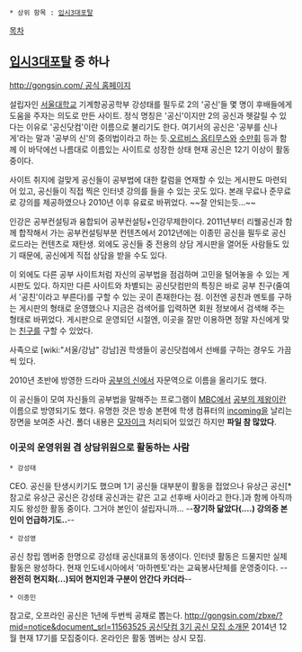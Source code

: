  * 상위 항목 : [[입시3대포탈]]
[[목차]]
== [[입시3대포탈]] 중 하나 ==

[[http://gongsin.com/ 공식 홈페이지]]

설립자인 [[서울대학교]] 기계항공공학부 강성태를 필두로 2의 '공신'들 몇 명이 후배들에게 도움을 주자는 의도로 만든 사이트. 정식 명칭은 '공신'이지만 2의 공신과 헷갈릴 수 있다는 이유로 '공신닷컴'이란 이름으로 불리기도 한다. 여기서의 공신은 '공부를 신나게'라는 말과 '공부의 신'의 중의법이라고 하는 듯.[[오르비스 옵티무스]]와 [[수만휘]] 등과 함께 이 바닥에선 나름대로 이름있는 사이트로 성장한 상태 현재 공신은 12기 이상이 활동 중이다.

사이트 취지에 걸맞게 공신들이 공부법에 대한 칼럼을 연재할 수 있는 게시판도 마련되어 있고, 공신들이 직접 찍은 인터넷 강의를 들을 수 있는 곳도 있다. 본래 무료나 준무료로 강의를 제공하였으나 2010년 이후 유료로 바뀌었다. ~~잘 안되는듯...~~

인강은 공부컨설팅과 융합되어 공부컨설팅+인강무제한이다. 2011년부터 리웰공신과 함께 합작해서 가는 공부컨설팅부분 컨텐츠에서 2012년에는 이종민 공신을 필두로 공신로드라는 컨텐츠로 재탄생. 외에도 공신들 중 전용의 상담 게시판을 열어둔 사람들도 있기 때문에, 공신에게 직접 상담을 받을 수도 있다.

이 외에도 다른 공부 사이트처럼 자신의 공부법을 점검하며 고민을 털어놓을 수 있는 게시판도 있다. 하지만 다른 사이트와 차별되는 공신닷컴만의 특징은 바로 공부 친구(줄여서 '공친'이라고 부른다)를 구할 수 있는 곳이 존재한다는 점. 이전엔 공친과 멘토를 구하는 게시판의 형태로 운영했으나 지금은 검색어를 입력하면 회원 정보에서 검색해 주는 형태로 바뀌었다. 게시판으로 운영되던 시절엔, 이곳을 잘만 이용하면 정말 자신에게 맞는 [[친구]]를 구할 수 있었다.

사족으로 [wiki:"서울/강남" 강남]권 학생들이 공신닷컴에서 선배를 구하는 경우도 가끔씩 있다.

2010년 초반에 방영한 드라마 [[공부의 신]]에서 자문역으로 이름을 올리기도 했다.

이 공신들이 모여 자신들의 공부법을 말해주는 프로그램이 [[MBC]]에서 [[공부의 제왕]]이란 이름으로 방영되기도 했다. 유명한 것은 방송 본편에 학생 컴퓨터의 [[incoming]]을 날리는 장면을 보여준 사건. 폴더 내용은 [[모자이크]] 처리되어 있었긴 하지만 '''파일 참 많았다'''.
=== 이곳의 운영위원 겸 상담위원으로 활동하는 사람 ===
 * 강성태
CEO. 공신을 탄생시키기도 했으며 1기 공신들 대부분이 활동을 접었으나 유상근 공신[* 참고로 유상근 공신은 강성태 공신과는 같은 고교 선후배 사이라고 한다.]과 함께 아직까지도 왕성한 활동 중이다. 그거야 본인이 설립자니까... --'''장기하 닮았다(....) 강의중 본인이 언급하기도..'''--

 * 강성영
공신 창립 멤버중 한명으로 강성태 공신대표의 동생이다. 인터넷 활동은 드물지만 실제 활동은 왕성하다. 현재 인도네시아에서 '마하멘토'라는 교육봉사단체를 운영중이다. --'''완전히 현지화(...)되어 현지인과 구분이 안간다 카더라'''--

 * 이종민

참고로, 오프라인 공신은 1년에 두번씩 공채로 뽑는다. [[http://gongsin.com/zbxe/?mid=notice&document_srl=11563525 공신닷컴 3기 공신 모집 소개문]] 2014년 12월 현재 17기를 모집중이다. 온라인은 활동 멤버는 상시 모집.
